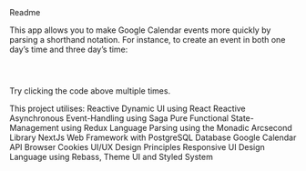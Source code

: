
<Heading variant="h2" mt="1">
    Readme
</Heading>

<Divider color="text" mb="4" />

This app allows you to make Google Calendar events more quickly by parsing a shorthand notation. For instance, to create an event in both one day’s time and three day’s time:

<Code type="pre">
    <HistoryItem title="d, 3d buy some bananas" />
</Code>

Try clicking the code above multiple times.

<Heading variant="h3" mt="4">
    This project utilises:
</Heading>

<ColumnList centerOnMobile={false}>
    <span>Reactive Dynamic UI using React</span>
    <span>Reactive Asynchronous Event-Handling using Saga</span>
    <span>Pure Functional State-Management using Redux</span>
    <span>Language Parsing using the Monadic Arcsecond Library</span>
    <span>NextJs Web Framework with PostgreSQL Database</span>
    <span>Google Calendar API</span>
    <span>Browser Cookies</span>
    <span>UI/UX Design Principles</span>
    <span>Responsive UI Design Language using Rebass, Theme UI and Styled System</span>
</ColumnList>
